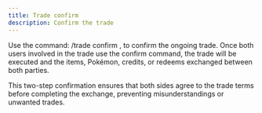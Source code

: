 ```yaml
---
title: Trade confirm
description: Confirm the trade
---
```


Use the command:
/trade confirm , 
to confirm the ongoing trade. Once both users involved in the trade use the confirm command, the trade will be executed and the items, Pokémon, credits, or redeems exchanged between both parties.

This two-step confirmation ensures that both sides agree to the trade terms before completing the exchange, preventing misunderstandings or unwanted trades.